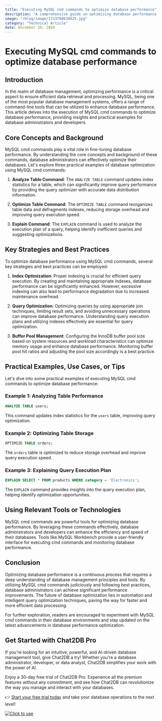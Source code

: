 ```yaml
---
title: "Executing MySQL cmd commands to optimize database performance"
description: "A comprehensive guide on optimizing database performance using MySQL cmd commands."
image: "/blog/image/1733798638825.jpg"
category: "Technical Article"
date: December 10, 2024
---
```


# Executing MySQL cmd commands to optimize database performance


<Authors date="December 10, 2024">
  <Author name="Rowan Hill" link="https://chat2db.ai" />
</Authors>

## Introduction

In the realm of database management, optimizing performance is a critical aspect to ensure efficient data retrieval and processing. MySQL, being one of the most popular database management systems, offers a range of command-line tools that can be utilized to enhance database performance. This article delves into the execution of MySQL cmd commands to optimize database performance, providing insights and practical examples for database administrators and developers.

## Core Concepts and Background

MySQL cmd commands play a vital role in fine-tuning database performance. By understanding the core concepts and background of these commands, database administrators can effectively optimize their databases. Let's explore three practical examples of database optimization using MySQL cmd commands:

1. **Analyze Table Command**: The `ANALYZE TABLE` command updates index statistics for a table, which can significantly improve query performance by providing the query optimizer with accurate data distribution information.

2. **Optimize Table Command**: The `OPTIMIZE TABLE` command reorganizes table data and defragments indexes, reducing storage overhead and improving query execution speed.

3. **Explain Command**: The `EXPLAIN` command is used to analyze the execution plan of a query, helping identify inefficient queries and suggesting optimizations.

## Key Strategies and Best Practices

To optimize database performance using MySQL cmd commands, several key strategies and best practices can be employed:

1. **Index Optimization**: Proper indexing is crucial for efficient query execution. By creating and maintaining appropriate indexes, database performance can be significantly enhanced. However, excessive indexing can also lead to performance degradation due to increased maintenance overhead.

2. **Query Optimization**: Optimizing queries by using appropriate join techniques, limiting result sets, and avoiding unnecessary operations can improve database performance. Understanding query execution plans and utilizing indexes effectively are essential for query optimization.

3. **Buffer Pool Management**: Configuring the InnoDB buffer pool size based on system resources and workload characteristics can optimize memory usage and enhance database performance. Monitoring buffer pool hit ratios and adjusting the pool size accordingly is a best practice.

## Practical Examples, Use Cases, or Tips

Let's dive into some practical examples of executing MySQL cmd commands to optimize database performance:

### Example 1: Analyzing Table Performance

```sql
ANALYZE TABLE users;
```

This command updates index statistics for the `users` table, improving query optimization.

### Example 2: Optimizing Table Storage

```sql
OPTIMIZE TABLE orders;
```

The `orders` table is optimized to reduce storage overhead and improve query execution speed.

### Example 3: Explaining Query Execution Plan

```sql
EXPLAIN SELECT * FROM products WHERE category = 'Electronics';
```

The `EXPLAIN` command provides insights into the query execution plan, helping identify optimization opportunities.

## Using Relevant Tools or Technologies

MySQL cmd commands are powerful tools for optimizing database performance. By leveraging these commands effectively, database administrators and developers can enhance the efficiency and speed of their databases. Tools like MySQL Workbench provide a user-friendly interface for executing cmd commands and monitoring database performance.

## Conclusion

Optimizing database performance is a continuous process that requires a deep understanding of database management principles and tools. By utilizing MySQL cmd commands judiciously and following best practices, database administrators can achieve significant performance improvements. The future of database optimization lies in automation and intelligent query optimization techniques, paving the way for faster and more efficient data processing.

For further exploration, readers are encouraged to experiment with MySQL cmd commands in their database environments and stay updated on the latest advancements in database performance optimization.


## Get Started with Chat2DB Pro

If you're looking for an intuitive, powerful, and AI-driven database management tool, give Chat2DB a try! Whether you're a database administrator, developer, or data analyst, Chat2DB simplifies your work with the power of AI.

Enjoy a 30-day free trial of Chat2DB Pro. Experience all the premium features without any commitment, and see how Chat2DB can revolutionize the way you manage and interact with your databases.

👉 [Start your free trial today](https://chat2db.ai/pricing) and take your database operations to the next level!


[![Click to use](/image/blog/bg/chat2db.jpg)](https://chat2db.ai/)
